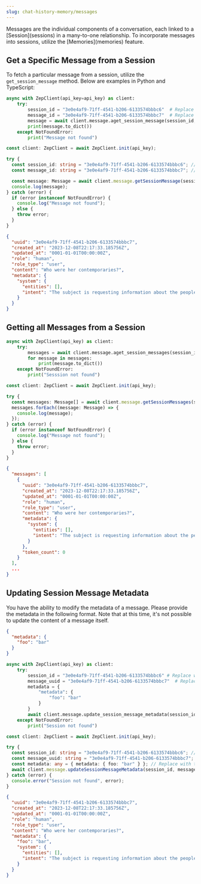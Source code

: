 ```yaml
---
slug: chat-history-memory/messages
---
```


<Card title="Messages" icon="message">
  Messages are the individual components of a conversation, each linked to a [Session](sessions) in a many-to-one
  relationship. To incorporate messages into sessions, utilize the [Memories](memories) feature.
</Card>

## Get a Specific Message from a Session

To fetch a particular message from a session, utilize the `get_session_message` method. Below are examples in Python and TypeScript:

<Tabs group="messages">

<Tab title="Python" group-key="python">

```python
async with ZepClient(api_key=api_key) as client:
    try:
        session_id = "3e0e4af9-71ff-4541-b206-6133574bbbc6"  # Replace with the actual session_id
        message_id = "3e0e4af9-71ff-4541-b206-6133574bbbc7"  # Replace with the actual message_id
        message = await client.message.aget_session_message(session_id, message_id)
        print(message.to_dict())
    except NotFoundError:
        print("Message not found")
```

</Tab>
<Tab title="Typescript" group-key="ts">

```typescript
const client: ZepClient = await ZepClient.init(api_key);

try {
  const session_id: string = "3e0e4af9-71ff-4541-b206-6133574bbbc6"; // Replace with the actual session_id
  const message_id: string = "3e0e4af9-71ff-4541-b206-6133574bbbc7"; // Replace with the actual message_id

  const message: Message = await client.message.getSessionMessage(session_id, message_id);
  console.log(message);
} catch (error) {
  if (error instanceof NotFoundError) {
    console.log("Message not found");
  } else {
    throw error;
  }
}
```

</Tab>
</Tabs>

```json
{
  "uuid": "3e0e4af9-71ff-4541-b206-6133574bbbc7",
  "created_at": "2023-12-08T22:17:33.185756Z",
  "updated_at": "0001-01-01T00:00:00Z",
  "role": "human",
  "role_type": "user",
  "content": "Who were her contemporaries?",
  "metadata": {
    "system": {
      "entities": [],
      "intent": "The subject is requesting information about the people who were living at the same time as the woman in question."
    }
  }
}
```

## Getting all Messages from a Session

<Tabs group="messages">

<Tab title="Python" group-key="python">

```python
async with ZepClient(api_key) as client:
    try:
        messages = await client.message.aget_session_messages(session_id)
        for message in messages:
            print(message.to_dict())
    except NotFoundError:
        print("Sesssion not found")
```

</Tab>
<Tab title="Typescript" group-key="ts">

```typescript
const client: ZepClient = await ZepClient.init(api_key);

try {
  const messages: Message[] = await client.message.getSessionMessages(session_id);
  messages.forEach((message: Message) => {
    console.log(message);
  });
} catch (error) {
  if (error instanceof NotFoundError) {
    console.log("Message not found");
  } else {
    throw error;
  }
}
```

</Tab>
</Tabs>

```json
{
  "messages": [
    {
      "uuid": "3e0e4af9-71ff-4541-b206-6133574bbbc7",
      "created_at": "2023-12-08T22:17:33.185756Z",
      "updated_at": "0001-01-01T00:00:00Z",
      "role": "human",
      "role_type": "user",
      "content": "Who were her contemporaries?",
      "metadata": {
        "system": {
          "entities": [],
          "intent": "The subject is requesting information about the people who were living at the same time as the woman in question."
        }
      },
      "token_count": 0
    }
  ],
  ...
}
```

## Updating Session Message Metadata

You have the ability to modify the metadata of a message. Please provide the metadata in the following format. Note that at this time, it's not possible to update the content of a message itself.

```json
{
  "metadata": {
    "foo": "bar"
  }
}
```

<Tabs group="messages">

<Tab title="Python" group-key="python">

```python
async with ZepClient(api_key) as client:
    try:
        session_id = "3e0e4af9-71ff-4541-b206-6133574bbbc6" # Replace with the actual session_id
        message_uuid = "3e0e4af9-71ff-4541-b206-6133574bbbc7"  # Replace with the actual message_id
        metadata = {
            "metadata": {
                "foo": "bar"
            }
        }
        await client.message.update_session_message_metadata(session_id, message_id, metadata)
    except NotFoundError:
        print("Session not found")
```

</Tab>
<Tab title="Typescript" group-key="ts">

```typescript
const client: ZepClient = await ZepClient.init(api_key);

try {
  const session_id: string = "3e0e4af9-71ff-4541-b206-6133574bbbc6"; // Replace with the actual session_id
  const message_uuid: string = "3e0e4af9-71ff-4541-b206-6133574bbbc7"; // Replace with the actual message_id
  const metadata: any = { metadata: { foo: "bar" } }; // Replace with the desired metadata
  await client.message.updateSessionMessageMetadata(session_id, message_uuid, metadata);
} catch (error) {
  console.error("Session not found", error);
}
```

</Tab>
</Tabs>

```json
{
  "uuid": "3e0e4af9-71ff-4541-b206-6133574bbbc7",
  "created_at": "2023-12-08T22:17:33.185756Z",
  "updated_at": "0001-01-01T00:00:00Z",
  "role": "human",
  "role_type": "user",
  "content": "Who were her contemporaries?",
  "metadata": {
    "foo": "bar",
    "system": {
      "entities": [],
      "intent": "The subject is requesting information about the people who were living at the same time as the woman in question."
    }
  }
}
```
